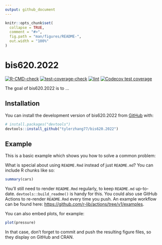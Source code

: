 ```yaml
---
output: github_document
---
```


<!-- README.md is generated from README.Rmd. Please edit that file -->

```r
knitr::opts_chunk$set(
  collapse = TRUE,
  comment = "#>",
  fig.path = "man/figures/README-",
  out.width = "100%"
)
```

# bis620.2022

<!-- badges: start -->
[![R-CMD-check](https://github.com/tylerzhang77/bis620.2022/actions/workflows/R-CMD-check.yaml/badge.svg)](https://github.com/tylerzhang77/bis620.2022/actions/workflows/R-CMD-check.yaml)
[![test-coverage-check](https://github.com/tylerzhang77/bis620.2022/actions/workflows/test-coverage.yaml/badge.svg)](https://github.com/tylerzhang77/bis620.2022/actions/workflows/test-coverage.yaml)
[![lint](https://github.com/tylerzhang77/bis620.2022/actions/workflows/lint.yaml/badge.svg)](https://github.com/tylerzhang77/bis620.2022/actions/workflows/lint.yaml)
[![Codecov test coverage](https://codecov.io/gh/tylerzhang77/bis620.2022/branch/main/graph/badge.svg)](https://app.codecov.io/gh/tylerzhang77/bis620.2022?branch=main)
<!-- badges: end -->

The goal of bis620.2022 is to ...

## Installation

You can install the development version of bis620.2022 from [GitHub](https://github.com/) with:

``` r
# install.packages("devtools")
devtools::install_github("tylerzhang77/bis620.2022")
```

## Example

This is a basic example which shows you how to solve a common problem:

What is special about using `README.Rmd` instead of just `README.md`? You can include R chunks like so:

```r
summary(cars)
```

You'll still need to render `README.Rmd` regularly, to keep `README.md` up-to-date. `devtools::build_readme()` is handy for this. You could also use GitHub Actions to re-render `README.Rmd` every time you push. An example workflow can be found here: <https://github.com/r-lib/actions/tree/v1/examples>.

You can also embed plots, for example:

```r
plot(pressure)
```

In that case, don't forget to commit and push the resulting figure files, so they display on GitHub and CRAN.
